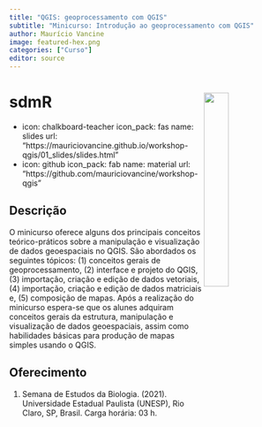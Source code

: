```yaml
---
title: "QGIS: geoprocessamento com QGIS"
subtitle: "Minicurso: Introdução ao geoprocessamento com QGIS"
author: Maurício Vancine
image: featured-hex.png
categories: ["Curso"]
editor: source
---
```


# **sdmR** <img src="featured-hex.png" align="right" width="30%" min-width="120px"/>

- icon: chalkboard-teacher
  icon_pack: fas
  name: slides
  url: "https://mauriciovancine.github.io/workshop-qgis/01_slides/slides.html"
- icon: github
  icon_pack: fab
  name: material
  url: "https://github.com/mauriciovancine/workshop-qgis"
  
## Descrição

O minicurso oferece alguns dos principais conceitos teórico-práticos sobre a manipulação e visualização de dados geoespaciais no QGIS. São abordados os seguintes tópicos: (1) conceitos gerais de geoprocessamento, (2) interface e projeto do QGIS, (3) importação, criação e edição de dados vetoriais, (4) importação, criação e edição de dados matriciais e, (5) composição de mapas. Após a realização do minicurso espera-se que os alunes adquiram conceitos gerais da estrutura, manipulação e visualização de dados geoespaciais, assim como habilidades básicas para produção de mapas simples usando o QGIS.

## Oferecimento

1. Semana de Estudos da Biologia. (2021). Universidade Estadual Paulista (UNESP), Rio Claro, SP, Brasil. Carga horária: 03 h.
